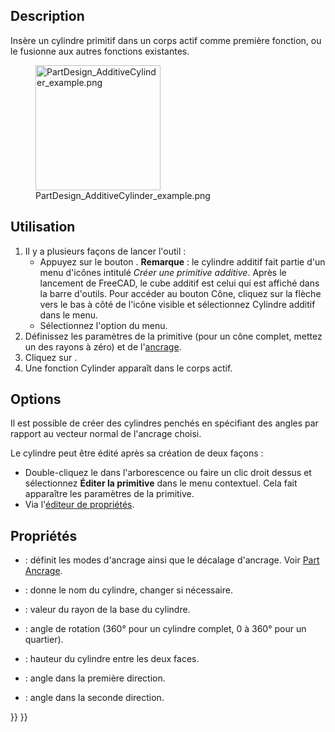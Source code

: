 <languages/>

{{Docnav/fr
|[[PartDesign_AdditiveBox/fr|Cube additif]]
|[[PartDesign_AdditiveSphere/fr|Sphère additive]]
|[[PartDesign_Workbench/fr|Atelier PartDesign]]
|IconL=PartDesign_AdditiveBox.svg
|IconR=PartDesign_AdditiveSphere.svg
|IconC=Workbench_PartDesign.svg
}}

{{GuiCommand/fr
|Name=PartDesign AdditiveCylinder
|Name/fr=PartDesign Cylindre additif
|MenuLocation=PartDesign → Créer une primitive additive → Cylindre additif
|Workbenches=[[PartDesign_Workbench/fr|PartDesign]]
|Version=0.17
|SeeAlso=[[PartDesign_CompPrimitiveAdditive/fr|PartDesign Créer une primitive d'addition]], [[PartDesign_SubtractiveCylinder/fr|PartDesign Cylindre soustractif]]
}}

==Description==

Insère un cylindre primitif dans un corps actif comme première fonction, ou le fusionne aux autres fonctions existantes.

[[File:PartDesign_AdditiveCylinder_example.png|200px]]

<span id="Usage"></span>
==Utilisation==

# Il y a plusieurs façons de lancer l'outil :
#* Appuyez sur le bouton {{Button|[[File:PartDesign_AdditiveCylinder.svg|16px]] [[PartDesign_AdditiveCylinder/fr|Cylindre additif]]}}. '''Remarque''' : le cylindre additif fait partie d'un menu d'icônes intitulé ''Créer une primitive additive''. Après le lancement de FreeCAD, le cube additif est celui qui est affiché dans la barre d'outils. Pour accéder au bouton Cône, cliquez sur la flèche vers le bas à côté de l'icône visible et sélectionnez Cylindre additif dans le menu.
#* Sélectionnez l'option {{MenuCommand|PartDesign → Créer une primitive additive → [[Image:PartDesign_AdditiveCylinder.svg|16px]] Cylindre additif}} du menu.
# Définissez les paramètres de la primitive (pour un cône complet, mettez un des rayons à zéro) et de l'[[Part_EditAttachment/fr|ancrage]].
# Cliquez sur {{Button|OK}}.
# Une fonction Cylinder apparaît dans le corps actif.

==Options==

Il est possible de créer des cylindres penchés en spécifiant des angles par rapport au vecteur normal de l'ancrage choisi. {{Version/fr|0.20}}

Le cylindre peut être édité après sa création de deux façons :
* Double-cliquez le dans l'arborescence ou faire un clic droit dessus et sélectionnez '''Éditer la primitive''' dans le menu contextuel. Cela fait apparaître les paramètres de la primitive. 
* Via l'[[Property_editor/fr|éditeur de propriétés]].

<span id="Properties"></span>
==Propriétés==

* {{PropertyData|Attachment}} : définit les modes d'ancrage ainsi que le décalage d'ancrage. Voir [[Part_EditAttachment/fr|Part Ancrage]].
* {{PropertyData|Label}} : donne le nom du cylindre, changer si nécessaire. 
* {{PropertyData|Radius}} : valeur du rayon de la base du cylindre. 
* {{PropertyData|Angle}} : angle de rotation (360° pour un cylindre complet, 0 à 360° pour un quartier).
* {{PropertyData|Height}} : hauteur du cylindre entre les deux faces.
* {{PropertyData|First Angle}} : angle dans la première direction. {{Version/fr|0.20}}
* {{PropertyData|Second Angle}} : angle dans la seconde direction. {{Version/fr|0.20}}


{{Docnav/fr
|[[PartDesign_AdditiveBox/fr|Cube additif]]
|[[PartDesign_AdditiveSphere/fr|Sphère additive]]
|[[PartDesign_Workbench/fr|Atelier PartDesign]]
|IconL=PartDesign_AdditiveBox.svg
|IconR=PartDesign_AdditiveSphere.svg
|IconC=Workbench_PartDesign.svg
}}

{{PartDesign_Tools_navi{{#translation:}}}}
{{Userdocnavi{{#translation:}}}}